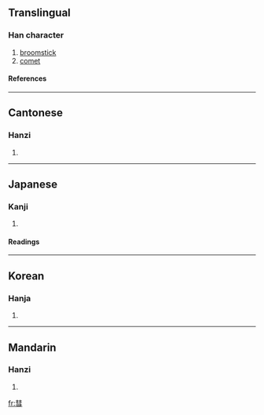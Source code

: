 {{see|篲}}

==Translingual==
===Han character===
{{Han char|rn=58|rad=彐|as=08|sn=11|four=5517<sub>4</sub>|canj=手十尸一 (QJSM)}}
# [[broomstick]]
# [[comet]]
====References====
{{Han ref|kx=0362.160|dkj=09927|dj=0680.310|hdz=20961.100|uh=5F57|ud=24407|bh=B16B|bd=45419}}
----
==Cantonese==
===Hanzi===
{{yue-hanzi|jyut=|y=seui6, wai6}}
# {{defn|Cantonese}}
----
==Japanese==
===Kanji===
{{ja-kanji|grade=|rs=彐08}}
# {{defn|Japanese}} 
====Readings====
{{ja-readings|on=[[すい]] (sui), [[けい]] (kei), [[え]] (e)|kun=[[ほうき]] (houki)}}
----
==Korean==
===Hanja===
{{ko-hanja|hangeul=[[혜]], [[세]]|eumhun=|rv=hye, se|mr=hye, se|y=hyey, sye}}
# {{defn|Korean}}
----
==Mandarin==
===Hanzi===
{{cmn-hanzi|pin=[[hùi]] (hui4)|wg=hui<sup>4</sup>}}
# {{defn|Mandarin}}

[[fr:彗]]